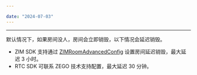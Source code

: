 ```yaml
---

date: "2024-07-03"
---
```


<Title>房间没人时，房间会立即销毁吗？</Title>


----
默认情况下，如果房间没人，房间会立即销毁，以下情况会延迟销毁。
- ZIM SDK 支持通过 [ZIMRoomAdvancedConfig](https://doc-zh.zego.im/article/api?doc=zim_API~java_android~struct~ZIMRoomAdvancedConfig) 设置房间延迟销毁，最大延迟 3 小时。
- RTC SDK 可联系 ZEGO 技术支持配置，最大延迟 30 分钟。